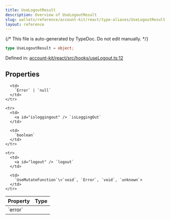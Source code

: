 ```yaml
---
title: UseLogoutResult
description: Overview of UseLogoutResult
slug: wallets/reference/account-kit/react/type-aliases/UseLogoutResult
layout: reference
---
```


{/* This file is auto-generated by TypeDoc. Do not edit manually. */}

```ts
type UseLogoutResult = object;
```

Defined in: [account-kit/react/src/hooks/useLogout.ts:12](https://github.com/alchemyplatform/aa-sdk/blob/ad165355d980f9a16dd388088895bfc851df8656/account-kit/react/src/hooks/useLogout.ts#L12)

## Properties

<table>
  <thead>
    <tr>
      <th align="left">Property</th>
      <th align="left">Type</th>
    </tr>
  </thead>

  <tbody>
    <tr>
      <td>
        <a id="error" /> `error`
      </td>

      <td>
        `Error` | `null`
      </td>
    </tr>

    <tr>
      <td>
        <a id="isloggingout" /> `isLoggingOut`
      </td>

      <td>
        `boolean`
      </td>
    </tr>

    <tr>
      <td>
        <a id="logout" /> `logout`
      </td>

      <td>
        `UseMutateFunction`\<`void`, `Error`, `void`, `unknown`>
      </td>
    </tr>

  </tbody>
</table>
